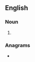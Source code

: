{{also|tar papers}}
==English==

===Noun===
{{head|en|noun plural form}}

# {{plural of|tarpaper|lang=en}}

===Anagrams===
* {{anagrams|en|a=aaepprrst|art papers|spare part}}